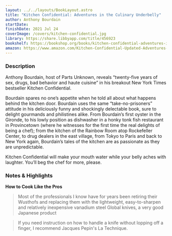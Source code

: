 ```yaml
---
layout: ../../layouts/BookLayout.astro
title: "Kitchen Confidential: Adventures in the Culinary Underbelly"
author: Anthony Bourdain
startDate:
finishDate: 2021 Jul 24
coverImage: /covers/kitchen-confidential.jpg
library: https://share.libbyapp.com/title/456923
bookshelf: https://bookshop.org/books/kitchen-confidential-adventures-in-the-culinary-underbelly-9780060899226/9780060899226
amazon: https://www.amazon.com/Kitchen-Confidential-Updated-Adventures-Underbelly/dp/0060899220/
---
```


<ReadingTime
  startDate  = {frontmatter.startDate}
  finishDate = {frontmatter.finishDate}
/>

### Description
Anthony Bourdain, host of Parts Unknown, reveals “twenty-five years of sex, drugs, bad behavior and haute cuisine” in his breakout New York Times bestseller Kitchen Confidential.

Bourdain spares no one’s appetite when he told all about what happens behind the kitchen door. Bourdain uses the same “take-no-prisoners” attitude in his deliciously funny and shockingly delectable book, sure to delight gourmands and philistines alike. From Bourdain’s first oyster in the Gironde, to his lowly position as dishwasher in a honky tonk fish restaurant in Provincetown (where he witnesses for the first time the real delights of being a chef); from the kitchen of the Rainbow Room atop Rockefeller Center, to drug dealers in the east village, from Tokyo to Paris and back to New York again, Bourdain’s tales of the kitchen are as passionate as they are unpredictable.

Kitchen Confidential will make your mouth water while your belly aches with laughter. You’ll beg the chef for more, please.

### Notes & Highlights
**How to Cook Like the Pros**
> Most of the professionals I know have for years been retiring their Wusthofs and replacing them with the lightweight, easy-to-sharpen and relatively inexpensive vanadium steel Global knives, a very good Japanese product

> If you need instruction on how to handle a knife without lopping off a finger, I recommend Jacques Pepin's La Technique.

<Fragment slot="buy">
  <BuyBook
    library   = {frontmatter.library}
    bookshelf = {frontmatter.bookshelf}
    amazon    = {frontmatter.amazon}
  />
</Fragment>
